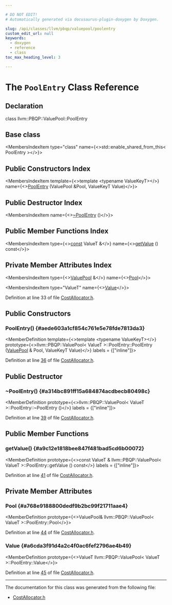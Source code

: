 ```yaml
---

# DO NOT EDIT!
# Automatically generated via docusaurus-plugin-doxygen by Doxygen.

slug: /api/classes/llvm/pbqp/valuepool/poolentry
custom_edit_url: null
keywords:
  - doxygen
  - reference
  - class
toc_max_heading_level: 3

---
```





# The `PoolEntry` Class Reference

<DoxygenPage pluginConfig={pluginConfig}>



## Declaration

<CodeBlock>class llvm::PBQP::ValuePool::PoolEntry</CodeBlock>

## Base class

<MembersIndex>

<MembersIndexItem
  type="class"
  name={<>std::enable&#95;shared&#95;from&#95;this&lt; PoolEntry &gt;</>}>
</MembersIndexItem>

</MembersIndex>

## Public Constructors Index

<MembersIndex>

<MembersIndexItem
  template={<>template &lt;typename ValueKeyT&gt;</>}
  name={<><a href="#aede603a1cf854c761e5e78fde7813da3">PoolEntry</a> (ValuePool &amp;Pool, ValueKeyT Value)</>}>
</MembersIndexItem>

</MembersIndex>

## Public Destructor Index

<MembersIndex>

<MembersIndexItem
  name={<><a href="#a314bc891ff15a684874acdbecb80498c">~PoolEntry</a> ()</>}>
</MembersIndexItem>

</MembersIndex>

## Public Member Functions Index

<MembersIndex>

<MembersIndexItem
  type={<><a href="/docs/api/files/lib/lib/target/lib/target/aarch64/aarch64promoteconstant-cpp/#a90f8350fecae261c25be85d38b451bff">const</a> ValueT &amp;</>}
  name={<><a href="#a9c12e1818bee847f481bad5cd6b00072">getValue</a> () const</>}>
</MembersIndexItem>

</MembersIndex>

## Private Member Attributes Index

<MembersIndex>

<MembersIndexItem
  type={<><a href="/docs/api/classes/llvm/pbqp/valuepool">ValuePool</a> &amp;</>}
  name={<><a href="#a768e9188800dedf9b2bc99f21711aae4">Pool</a></>}>
</MembersIndexItem>

<MembersIndexItem
  type="ValueT"
  name={<><a href="#a6cda3f91d4a2c4f0ac6fef2796ae4b49">Value</a></>}>
</MembersIndexItem>

</MembersIndex>


Definition at line 33 of file <a href="/docs/api/files/include/include/llvm/include/llvm/codegen/include/llvm/codegen/pbqp/costallocator-h">CostAllocator.h</a>.

<SectionDefinition>

## Public Constructors

### PoolEntry() {#aede603a1cf854c761e5e78fde7813da3}

<MemberDefinition
  template={<>template &lt;typename ValueKeyT&gt;</>}
  prototype={<>llvm::PBQP::ValuePool&lt; ValueT &gt;::PoolEntry::PoolEntry (<a href="/docs/api/classes/llvm/pbqp/valuepool">ValuePool</a> &amp; Pool, ValueKeyT Value)</>}
  labels = {["inline"]}>

Definition at line <a href="/docs/api/files/include/include/llvm/include/llvm/codegen/include/llvm/codegen/pbqp/costallocator-h/#l00036">36</a> of file <a href="/docs/api/files/include/include/llvm/include/llvm/codegen/include/llvm/codegen/pbqp/costallocator-h">CostAllocator.h</a>.
</MemberDefinition>

</SectionDefinition>

<SectionDefinition>

## Public Destructor

### ~PoolEntry() {#a314bc891ff15a684874acdbecb80498c}

<MemberDefinition
  prototype={<>llvm::PBQP::ValuePool&lt; ValueT &gt;::PoolEntry::~PoolEntry ()</>}
  labels = {["inline"]}>

Definition at line <a href="/docs/api/files/include/include/llvm/include/llvm/codegen/include/llvm/codegen/pbqp/costallocator-h/#l00039">39</a> of file <a href="/docs/api/files/include/include/llvm/include/llvm/codegen/include/llvm/codegen/pbqp/costallocator-h">CostAllocator.h</a>.
</MemberDefinition>

</SectionDefinition>

<SectionDefinition>

## Public Member Functions

### getValue() {#a9c12e1818bee847f481bad5cd6b00072}

<MemberDefinition
  prototype={<>const ValueT &amp; llvm::PBQP::ValuePool&lt; ValueT &gt;::PoolEntry::getValue () const</>}
  labels = {["inline"]}>

Definition at line <a href="/docs/api/files/include/include/llvm/include/llvm/codegen/include/llvm/codegen/pbqp/costallocator-h/#l00041">41</a> of file <a href="/docs/api/files/include/include/llvm/include/llvm/codegen/include/llvm/codegen/pbqp/costallocator-h">CostAllocator.h</a>.
</MemberDefinition>

</SectionDefinition>

<SectionDefinition>

## Private Member Attributes

### Pool {#a768e9188800dedf9b2bc99f21711aae4}

<MemberDefinition
  prototype={<>ValuePool&amp; llvm::PBQP::ValuePool&lt; ValueT &gt;::PoolEntry::Pool</>}>

Definition at line <a href="/docs/api/files/include/include/llvm/include/llvm/codegen/include/llvm/codegen/pbqp/costallocator-h/#l00044">44</a> of file <a href="/docs/api/files/include/include/llvm/include/llvm/codegen/include/llvm/codegen/pbqp/costallocator-h">CostAllocator.h</a>.
</MemberDefinition>

### Value {#a6cda3f91d4a2c4f0ac6fef2796ae4b49}

<MemberDefinition
  prototype={<>ValueT llvm::PBQP::ValuePool&lt; ValueT &gt;::PoolEntry::Value</>}>

Definition at line <a href="/docs/api/files/include/include/llvm/include/llvm/codegen/include/llvm/codegen/pbqp/costallocator-h/#l00045">45</a> of file <a href="/docs/api/files/include/include/llvm/include/llvm/codegen/include/llvm/codegen/pbqp/costallocator-h">CostAllocator.h</a>.
</MemberDefinition>

</SectionDefinition>

<hr/>

The documentation for this class was generated from the following file:

<ul>
<li><a href="/docs/api/files/include/include/llvm/include/llvm/codegen/include/llvm/codegen/pbqp/costallocator-h">CostAllocator.h</a></li>
</ul>

</DoxygenPage>
